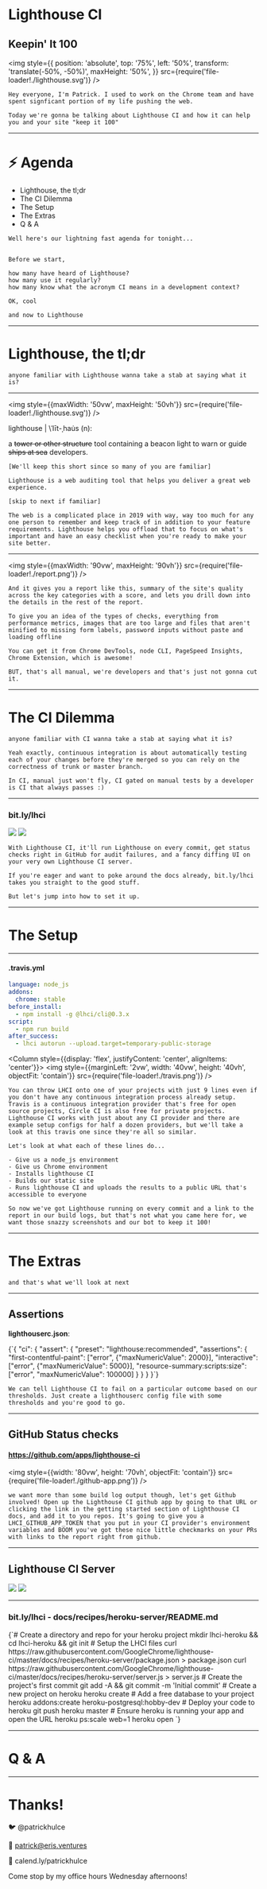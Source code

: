 


# Lighthouse CI

## Keepin' It 100

<img
  style={{
    position: 'absolute',
    top: '75%',
    left: '50%',
    transform: 'translate(-50%, -50%)',
    maxHeight: '50%',
  }}
  src={require('file-loader!./lighthouse.svg')}
/>

```notes
Hey everyone, I'm Patrick. I used to work on the Chrome team and have spent signficant portion of my life pushing the web.

Today we're gonna be talking about Lighthouse CI and how it can help you and your site "keep it 100"
```

---

# ⚡ Agenda

- Lighthouse, the tl;dr
- The CI Dilemma
- The Setup
- The Extras
- Q & A

```notes
Well here's our lightning fast agenda for tonight...


Before we start,

how many have heard of Lighthouse?
how many use it regularly?
how many know what the acronym CI means in a development context?

OK, cool

and now to Lighthouse
```

---


# Lighthouse, the tl;dr

```notes
anyone familiar with Lighthouse wanna take a stab at saying what it is?
```

---


<img style={{maxWidth: '50vw', maxHeight: '50vh'}} src={require('file-loader!./lighthouse.svg')} />

lighthouse | \ˈlīt-ˌhau̇s (n):

a ~~tower or other structure~~ tool containing a beacon light to warn or guide ~~ships at sea~~ developers.

```notes
[We'll keep this short since so many of you are familiar]

Lighthouse is a web auditing tool that helps you deliver a great web experience.

[skip to next if familiar]

The web is a complicated place in 2019 with way, way too much for any one person to remember and keep track of in addition to your feature requirements. Lighthouse helps you offload that to focus on what's important and have an easy checklist when you're ready to make your site better.
```

---

<img style={{maxWidth: '90vw', maxHeight: '90vh'}} src={require('file-loader!./report.png')} />

```notes
And it gives you a report like this, summary of the site's quality across the key categories with a score, and lets you drill down into the details in the rest of the report.

To give you an idea of the types of checks, everything from performance metrics, images that are too large and files that aren't minified to missing form labels, password inputs without paste and loading offline

You can get it from Chrome DevTools, node CLI, PageSpeed Insights, Chrome Extension, which is awesome!

BUT, that's all manual, we're developers and that's just not gonna cut it.
```

---


# The CI Dilemma

```notes
anyone familiar with CI wanna take a stab at saying what it is?

Yeah exactly, continuous integration is about automatically testing each of your changes before they're merged so you can rely on the correctness of trunk or master branch.

In CI, manual just won't fly, CI gated on manual tests by a developer is CI that always passes :)
```

---

### bit.ly/lhci

<Row>

<Column>
<img style={{marginRight: '2vw', width: '45vw', height: '90vh', objectFit: 'contain'}} src={require('file-loader!./lhci-server-4.png')} />
</Column>

<Column>
<img style={{width: '45vw', height: '90vh', objectFit: 'contain'}} src={require('file-loader!./gh-status-checks.png')} />
</Column>

</Row>


```notes
With Lighthouse CI, it'll run Lighthouse on every commit, get status checks right in GitHub for audit failures, and a fancy diffing UI on your very own Lighthouse CI server.

If you're eager and want to poke around the docs already, bit.ly/lhci takes you straight to the good stuff.

But let's jump into how to set it up.
```

---


# The Setup

---


<Row>

<Column>

#### .travis.yml

```yaml
language: node_js
addons:
  chrome: stable
before_install:
  - npm install -g @lhci/cli@0.3.x
script:
  - npm run build
after_success:
  - lhci autorun --upload.target=temporary-public-storage
```

</Column>

<Column style={{display: 'flex', justifyContent: 'center', alignItems: 'center'}}>
<img style={{marginLeft: '2vw', width: '40vw', height: '40vh', objectFit: 'contain'}} src={require('file-loader!./travis.png')} />
</Column>
</Row>

```notes
You can throw LHCI onto one of your projects with just 9 lines even if you don't have any continuous integration process already setup. Travis is a continuous integration provider that's free for open source projects, Circle CI is also free for private projects. Lighthouse CI works with just about any CI provider and there are example setup configs for half a dozen providers, but we'll take a look at this travis one since they're all so similar.

Let's look at what each of these lines do...

- Give us a node_js environment
- Give us Chrome environment
- Installs lighthouse CI
- Builds our static site
- Runs lighthouse CI and uploads the results to a public URL that's accessible to everyone

So now we've got Lighthouse running on every commit and a link to the report in our build logs, but that's not what you came here for, we want those snazzy screenshots and our bot to keep it 100!
```

---



# The Extras


```notes
and that's what we'll look at next
```

---

## Assertions

**lighthouserc.json**:

<div style={{textAlign: 'left', maxWidth: '90vw', overflowX: 'scroll'}}>
<Highlighter language="json">
{`{
  "ci": {
    "assert": {
      "preset": "lighthouse:recommended",
      "assertions": {
        "first-contentful-paint": ["error", {"maxNumericValue": 2000}],
        "interactive": ["error", {"maxNumericValue": 5000}],
        "resource-summary:scripts:size": ["error", "maxNumericValue": 100000]
      }
    }
  }
}`}
</Highlighter>
</div>


```notes
We can tell Lighthouse CI to fail on a particular outcome based on our thresholds. Just create a lighthouserc config file with some thresholds and you're good to go.
```

---

## GitHub Status checks

#### https://github.com/apps/lighthouse-ci

<img style={{width: '80vw', height: '70vh', objectFit: 'contain'}} src={require('file-loader!./github-app.png')} />

```notes
we want more than some build log output though, let's get Github involved! Open up the Lighthouse CI github app by going to that URL or clicking the link in the getting started section of Lighthouse CI docs, and add it to you repos. It's going to give you a LHCI_GITHUB_APP_TOKEN that you put in your CI provider's environment variables and BOOM you've got these nice little checkmarks on your PRs with links to the report right from github.
```

---

## Lighthouse CI Server


<Row>

<Column>
<img style={{marginRight: '2vw', width: '45vw', height: '90vh', objectFit: 'contain'}} src={require('file-loader!./lhci-server-3.png')} />
</Column>

<Column>
<img style={{width: '45vw', height: '90vh', objectFit: 'contain'}} src={require('file-loader!./lhci-server-4.png')} />
</Column>

</Row>

---

### bit.ly/lhci - docs/recipes/heroku-server/README.md

<div style={{maxWidth: '80vw', overflowX: 'scroll', textAlign: 'left'}}>

<Highlighter language="bash">
{`# Create a directory and repo for your heroku project
mkdir lhci-heroku && cd lhci-heroku && git init
# Setup the LHCI files
curl https://raw.githubusercontent.com/GoogleChrome/lighthouse-ci/master/docs/recipes/heroku-server/package.json > package.json
curl https://raw.githubusercontent.com/GoogleChrome/lighthouse-ci/master/docs/recipes/heroku-server/server.js > server.js
# Create the project's first commit
git add -A && git commit -m 'Initial commit'
# Create a new project on heroku
heroku create
# Add a free database to your project
heroku addons:create heroku-postgresql:hobby-dev
# Deploy your code to heroku
git push heroku master
# Ensure heroku is running your app and open the URL
heroku ps:scale web=1
heroku open
`}
</Highlighter>


</div>

---


# Q & A

---

# Thanks!

🐦 @patrickhulce

📧 patrick@eris.ventures

📅 calend.ly/patrickhulce

Come stop by my office hours Wednesday afternoons!
